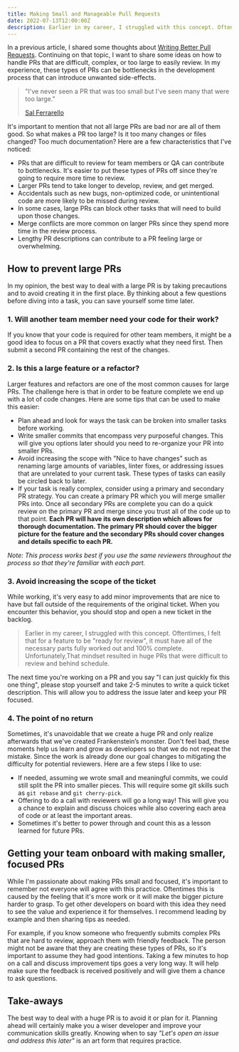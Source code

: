 ```yaml
---
title: Making Small and Manageable Pull Requests
date: 2022-07-13T12:00:00Z
description: Earlier in my career, I struggled with this concept. Oftentimes, I felt that for a feature to be "ready for review", it must have all of the necessary parts fully worked out and 100% complete.
---
```


In a previous article, I shared some thoughts about [Writing Better Pull Requests](https://micheal.dev/blog/writing-better-pull-requests). Continuing on that topic, I want to share some ideas on how to handle PRs that are difficult, complex, or too large to easily review. In my experience, these types of PRs can be bottlenecks in the development process that can introduce unwanted side-effects.

> "I've never seen a PR that was too small but I've seen many that were too large."
>
> [Sal Ferrarello](https://twitter.com/salcode)

It's important to mention that not all large PRs are bad nor are all of them good. So what makes a PR too large? Is it too many changes or files changed? Too much documentation? Here are a few characteristics that I've noticed:

- PRs that are difficult to review for team members or QA can contribute to bottlenecks. It's easier to put these types of PRs off since they're going to require more time to review.
- Larger PRs tend to take longer to develop, review, and get merged.
- Accidentals such as new bugs, non-optimized code, or unintentional code are more likely to be missed during review.
- In some cases, large PRs can block other tasks that will need to build upon those changes.
- Merge conflicts are more common on larger PRs since they spend more time in the review process.
- Lengthy PR descriptions can contribute to a PR feeling large or overwhelming.

## How to prevent large PRs

In my opinion, the best way to deal with a large PR is by taking precautions and to avoid creating it in the first place. By thinking about a few questions before diving into a task, you can save yourself some time later.

### 1. Will another team member need your code for their work?

If you know that your code is required for other team members, it might be a good idea to focus on a PR that covers exactly what they need first. Then submit a second PR containing the rest of the changes.

### 2. Is this a large feature or a refactor?

Larger features and refactors are one of the most common causes for large PRs. The challenge here is that in order to be feature complete we end up with a lot of code changes. Here are some tips that can be used to make this easier:

- Plan ahead and look for ways the task can be broken into smaller tasks before working.
- Write smaller commits that encompass very purposeful changes. This will give you options later should you need to re-organize your PR into smaller PRs.
- Avoid increasing the scope with "Nice to have changes" such as renaming large amounts of variables, linter fixes, or addressing issues that are unrelated to your current task. These types of tasks can easily be circled back to later.
- If your task is really complex, consider using a primary and secondary PR strategy. You can create a primary PR which you will merge smaller PRs into. Once all secondary PRs are complete you can do a quick review on the primary PR and merge since you trust all of the code up to that point. **Each PR will have its own description which allows for thorough documentation. The primary PR should cover the bigger picture for the feature and the secondary PRs should cover changes and details specific to each PR.**

_Note: This process works best if you use the same reviewers throughout the process so that they're familiar with each part._

### 3. Avoid increasing the scope of the ticket

While working, it's very easy to add minor improvements that are nice to have but fall outside of the requirements of the original ticket. When you encounter this behavior, you should stop and open a new ticket in the backlog.

> Earlier in my career, I struggled with this concept. Oftentimes, I felt that for a feature to be "ready for review", it must have all of the necessary parts fully worked out and 100% complete. Unfortunately,That mindset resulted in huge PRs that were difficult to review and behind schedule.

The next time you're working on a PR and you say "I can just quickly fix this one thing", please stop yourself and take 2-5 minutes to write a quick ticket description. This will allow you to address the issue later and keep your PR focused.

### 4. The point of no return

Sometimes, it's unavoidable that we create a huge PR and only realize afterwards that we've created Frankenstein’s monster. Don't feel bad, these moments help us learn and grow as developers so that we do not repeat the mistake. Since the work is already done our goal changes to mitigating the difficulty for potential reviewers. Here are a few steps I like to use:

- If needed, assuming we wrote small and meaningful commits, we could still split the PR into smaller pieces. This will require some git skills such as `git rebase` and `git cherry-pick`.
- Offering to do a call with reviewers will go a long way! This will give you a chance to explain and discuss choices while also covering each area of code or at least the important areas.
- Sometimes it's better to power through and count this as a lesson learned for future PRs.

## Getting your team onboard with making smaller, focused PRs

While I'm passionate about making PRs small and focused, it's important to remember not everyone will agree with this practice. Oftentimes this is caused by the feeling that it's more work or it will make the bigger picture harder to grasp. To get other developers on board with this idea they need to see the value and experience it for themselves. I recommend leading by example and then sharing tips as needed.

For example, if you know someone who frequently submits complex PRs that are hard to review, approach them with friendly feedback. The person might not be aware that they are creating these types of PRs, so it's important to assume they had good intentions. Taking a few minutes to hop on a call and discuss improvement tips goes a very long way. It will help make sure the feedback is received positively and will give them a chance to ask questions.

## Take-aways

The best way to deal with a huge PR is to avoid it or plan for it. Planning ahead will certainly make you a wiser developer and improve your communication skills greatly. Knowing when to say _"Let's open an issue and address this later"_ is an art form that requires practice.
